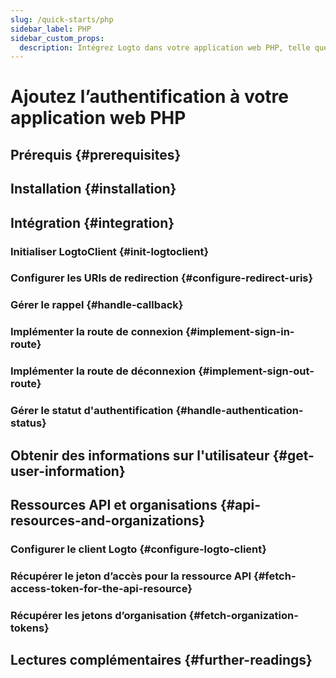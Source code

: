 ```yaml
---
slug: /quick-starts/php
sidebar_label: PHP
sidebar_custom_props:
  description: Intégrez Logto dans votre application web PHP, telle que Laravel.
---
```




# Ajoutez l’authentification à votre application web PHP

<PhpGuideTip />

## Prérequis \{#prerequisites}

<Prerequisites />

## Installation \{#installation}

<Installation />

## Intégration \{#integration}

### Initialiser LogtoClient \{#init-logtoclient}

<InitLogtoClient />

### Configurer les URIs de redirection \{#configure-redirect-uris}

<SignInFlowSummary />

<AssumingUrl />

<WebConfigureRedirectUris />

### Gérer le rappel \{#handle-callback}

<ImplementCallbackRoute />

### Implémenter la route de connexion \{#implement-sign-in-route}

<ImplementSignInRoute />

### Implémenter la route de déconnexion \{#implement-sign-out-route}

<ImplementSignOutRoute />

### Gérer le statut d'authentification \{#handle-authentication-status}

<HandleAuthenticationStatus />

<Checkpoint />

## Obtenir des informations sur l'utilisateur \{#get-user-information}

<GetUserInformation />

## Ressources API et organisations \{#api-resources-and-organizations}

<ApiResourcesDescription />

### Configurer le client Logto \{#configure-logto-client}

<ConfigApiResources />

### Récupérer le jeton d’accès pour la ressource API \{#fetch-access-token-for-the-api-resource}

<FetchAccessTokenForApiResources />

### Récupérer les jetons d’organisation \{#fetch-organization-tokens}

<FetchOrganizationTokenForUser />

## Lectures complémentaires \{#further-readings}

<FurtherReadings />
